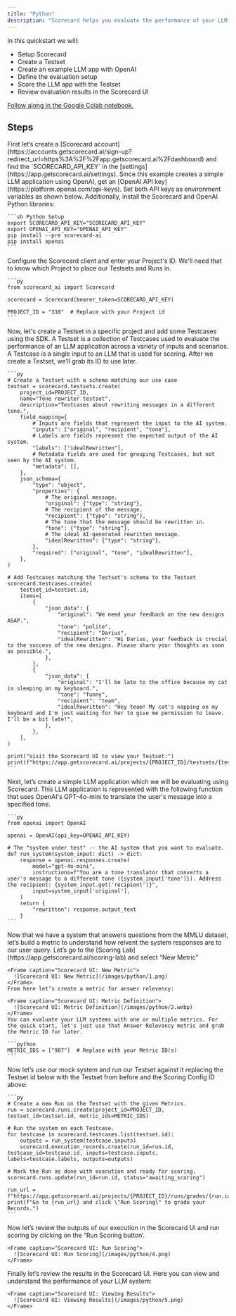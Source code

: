 ```yaml
---
title: "Python"
description: "Scorecard helps you evaluate the performance of your LLM app to ship faster with more confidence! "
---
```


In this quickstart we will:

- Setup Scorecard
- Create a Testset
- Create an example LLM app with OpenAI
- Define the evaluation setup
- Score the LLM app with the Testset
- Review evaluation results in the Scorecard UI

[Follow along in the Google Colab notebook.](https://colab.research.google.com/drive/1A53j48o75Decrjz7WzDVP62XeDEKCHHP#scrollTo=Gia_JdwunHlJ)

## Steps

<Steps>
  <Step title="Setup">
    First let’s create a [Scorecard account](https://accounts.getscorecard.ai/sign-up?redirect_url=https%3A%2F%2Fapp.getscorecard.ai%2Fdashboard) and find the `SCORECARD_API_KEY` in the [settings](https://app.getscorecard.ai/settings). Since this example creates a simple LLM application using OpenAI, get an [OpenAI API key](https://platform.openai.com/api-keys). Set both API keys as environment variables as shown below. Additionally, install the Scorecard and OpenAI Python libraries:

    ```sh Python Setup
    export SCORECARD_API_KEY="SCORECARD_API_KEY"
    export OPENAI_API_KEY="OPENAI_API_KEY"
    pip install --pre scorecard-ai
    pip install openai
    ```
  </Step>
  <Step title="Setup constants">
    Configure the Scorecard client and enter your Project's ID. We'll need that to know which Project to place our Testsets and Runs in.

    ```py
    from scorecard_ai import Scorecard
    
    scorecard = Scorecard(bearer_token=SCORECARD_API_KEY)
    
    PROJECT_ID = "310"  # Replace with your Project id
    ```
  </Step>
  <Step title="Create a Testset and Add Testcases">
    Now, let's create a Testset in a specific project and add some Testcases using the SDK. A Testset is a collection of Testcases used to evaluate the performance of an LLM application across a variety of inputs and scenarios. A Testcase is a single input to an LLM that is used for scoring. After we create a Testset, we’ll grab its ID to use later.

    ```py
    # Create a Testset with a schema matching our use case
    testset = scorecard.testsets.create(
        project_id=PROJECT_ID,
        name="Tone rewriter testset",
        description="Testcases about rewriting messages in a different tone.",
        field_mapping={
            # Inputs are fields that represent the input to the AI system.
            "inputs": ["original", "recipient", "tone"],
            # Labels are fields represent the expected output of the AI system.
            "labels": ["idealRewritten"],
            # Metadata fields are used for grouping Testcases, but not seen by the AI system.
            "metadata": [],
        },
        json_schema={
            "type": "object",
            "properties": {
                # The original message.
                "original": {"type": "string"},
                # The recipient of the message.
                "recipient": {"type": "string"},
                # The tone that the message should be rewritten in.
                "tone": {"type": "string"},
                # The ideal AI-generated rewritten message.
                "idealRewritten": {"type": "string"},
            },
            "required": ["original", "tone", "idealRewritten"],
        },
    )
    
    # Add Testcases matching the Testset's schema to the Testset
    scorecard.testcases.create(
        testset_id=testset.id,
        items=[
            {
                "json_data": {
                    "original": "We need your feedback on the new designs ASAP.",
                    "tone": "polite",
                    "recipient": "Darius",
                    "idealRewritten": "Hi Darius, your feedback is crucial to the success of the new designs. Please share your thoughts as soon as possible.",
                },
            },
            {
                "json_data": {
                    "original": "I'll be late to the office because my cat is sleeping on my keyboard.",
                    "tone": "funny",
                    "recipient": "team",
                    "idealRewritten": "Hey team! My cat's napping on my keyboard and I'm just waiting for her to give me permission to leave. I'll be a bit late!",
                },
            },
        ],
    )
    
    print("Visit the Scorecard UI to view your Testset:")
    print(f"https://app.getscorecard.ai/projects/{PROJECT_ID}/testsets/{testset.id}")
    ```
  </Step>
  <Step title="Create a Simple LLM App">
    Next, let’s create a simple LLM application which we will be evaluating using Scorecard. This LLM application is represented with the following function that uses OpenAI's GPT-4o-mini to translate the user's message into a specified tone.

    ```py
    from openai import OpenAI
    
    openai = OpenAI(api_key=OPENAI_API_KEY)
    
    # The "system under test" -- the AI system that you want to evaluate.
    def run_system(system_input: dict) -> dict:
        response = openai.responses.create(
            model="gpt-4o-mini",
            instructions=f"You are a tone translator that converts a user's message to a different tone ({system_input['tone']}). Address the recipient: {system_input.get('recipient')}",
            input=system_input['original'],
        )
        return {
            "rewritten": response.output_text
        }
    ```
  </Step>
  <Step title="Create Metrics">
    Now that we have a system that answers questions from the MMLU dataset, let’s build a metric to understand how relvent the system responses are to our user query. Let’s go to the [Scoring Lab](https://app.getscorecard.ai/scoring-lab) and select “New Metric”

    <Frame caption="Scorecard UI: New Metric">
      ![Scorecard UI: New Metric](/images/python/1.png)
    </Frame>
    From here let’s create a metric for answer relevency:

    <Frame caption="Scorecard UI: Metric Definition">
      ![Scorecard UI: Metric Definition](/images/python/2.webp)
    </Frame>
    You can evaluate your LLM systems with one or multiple metrics. For the quick start, let's just use that Answer Relevancy metric and grab the Metric ID for later.

    ```python
    METRIC_IDS = ["987"]  # Replace with your Metric ID(s)
    ```
  </Step>
  <Step title="Create Test System">
    Now let’s use our mock system and run our Testset against it replacing the Testset id below with the Testset from before and the Scoring Config ID above:

    ```py
    # Create a new Run on the Testset with the given Metrics.
    run = scorecard.runs.create(project_id=PROJECT_ID, testset_id=testset.id, metric_ids=METRIC_IDS)
    
    # Run the system on each Testcase.
    for testcase in scorecard.testcases.list(testset.id):
        outputs = run_system(testcase.inputs)
        scorecard.execution_records.create(run_id=run.id, testcase_id=testcase.id, inputs=testcase.inputs, labels=testcase.labels, outputs=outputs)
    
    # Mark the Run as done with execution and ready for scoring.
    scorecard.runs.update(run_id=run.id, status="awaiting_scoring")
    
    run_url = f"https://app.getscorecard.ai/projects/{PROJECT_ID}/runs/grades/{run.id}"
    print(f"Go to {run_url} and click \"Run Scoring\" to grade your Records.")
    ```
  </Step>
  <Step title="Run Scoring">
    Now let’s review the outputs of our execution in the Scorecard UI and run scoring by clicking on the “Run Scoring button’.

    <Frame caption="Scorecard UI: Run Scoring">
      ![Scorecard UI: Run Scoring](/images/python/4.png)
    </Frame>
  </Step>
  <Step title="View Results">
    Finally let’s review the results in the Scorecard UI. Here you can view and understand the performance of your LLM system:

    <Frame caption="Scorecard UI: Viewing Results">
      ![Scorecard UI: Viewing Results](/images/python/5.png)
    </Frame>
  </Step>
</Steps>